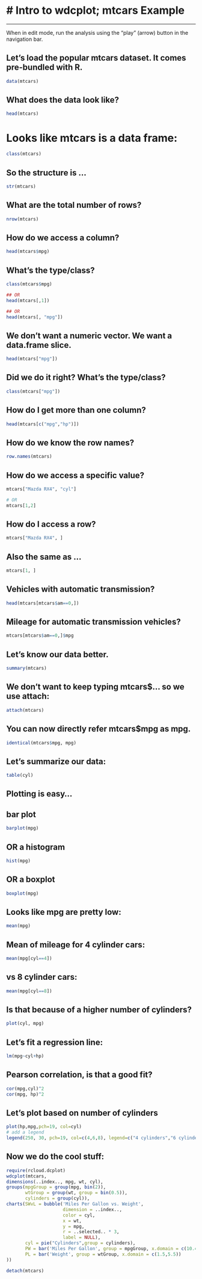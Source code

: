 # Intro to wdcplot; mtcars Example
===
***
When in edit mode, run the analysis using the "play" (arrow) button in the navigation bar.

## Let's load the popular mtcars dataset. It comes pre-bundled with R.
```r
data(mtcars)
```

## What does the data look like?
```r
head(mtcars)
```
# Looks like mtcars is a data frame:
```r
class(mtcars)
```
## So the structure is ...

```r
str(mtcars)
```
## What are the total number of rows?
```r
nrow(mtcars)
```
## How do we access a column?
```r
head(mtcars$mpg)
```
## What's the type/class?
```r
class(mtcars$mpg)

## OR
head(mtcars[,1])

## OR
head(mtcars[, "mpg"])
```
## We don't want a numeric vector. We want a data.frame slice.

```r
head(mtcars["mpg"])
```
## Did we do it right? What's the type/class?

```r
class(mtcars["mpg"])
```
## How do I get more than one column?

```r
head(mtcars[c("mpg","hp")])
```
## How do we know the row names?

```r
row.names(mtcars)
```
## How do we access a specific value?

```r
mtcars["Mazda RX4", "cyl"] 

# OR
mtcars[1,2]
```
## How do I access a row?

```r
mtcars["Mazda RX4", ] 
```
## Also the same as ...
```r
mtcars[1, ]
```
## Vehicles with automatic transmission?

```r
head(mtcars[mtcars$am==0,])
```
## Mileage for automatic transmission vehicles?

```r
mtcars[mtcars$am==0,]$mpg
```
## Let's know our data better.

```r
summary(mtcars)
```
## We don't want to keep typing mtcars$... so we use attach:

```r
attach(mtcars)
```

## You can now directly refer mtcars$mpg as mpg.

```r
identical(mtcars$mpg, mpg)
```
## Let's summarize our data:

```r
table(cyl)
```
## Plotting is easy...

## bar plot
```r
barplot(mpg)
```
## OR a histogram
```r
hist(mpg)

```
## OR a boxplot
```r
boxplot(mpg)
```
## Looks like mpg are pretty low:

```r
mean(mpg)
```
## Mean of mileage for 4 cylinder cars:

```r
mean(mpg[cyl==4])
```
## vs 8 cylinder cars:

```r
mean(mpg[cyl==8])
```
## Is that because of a higher number of cylinders?

```r

plot(cyl, mpg)

```
## Let's fit a regression line:

```r
lm(mpg~cyl+hp)


```
## Pearson correlation, is that a good fit?

```r
cor(mpg,cyl)^2
cor(mpg, hp)^2
```
## Let's plot based on number of cylinders

```r
plot(hp,mpg,pch=19, col=cyl)
# add a legend
legend(250, 30, pch=19, col=c(4,6,8), legend=c("4 cylinders","6 cylinders","8 cylinders"))  
```
## Now we do the cool stuff:
```r
require(rcloud.dcplot)
wdcplot(mtcars, 
dimensions(..index.., mpg, wt, cyl),
groups(mpgGroup = group(mpg, bin(2)),
       wtGroup = group(wt, group = bin(0.5)),
       cylinders = group(cyl)),
charts(SWvL = bubble('Miles Per Gallon vs. Weight',
                     dimension = ..index..,
                     color = cyl,  
                     x = wt,
                     y = mpg,
                     r = ..selected.. * 3,
                     label = NULL),
       cyl = pie("Cylinders",group = cylinders),
       PW = bar('Miles Per Gallon', group = mpgGroup, x.domain = c(10.4,33.9)),
       PL = bar('Weight', group = wtGroup, x.domain = c(1.5,5.5))
))
```
```r
detach(mtcars)
```
